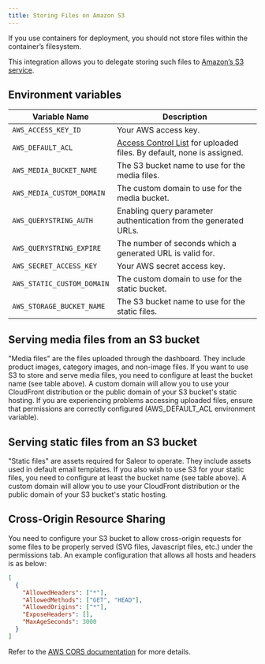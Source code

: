 ```yaml
---
title: Storing Files on Amazon S3
---
```


If you use containers for deployment, you should not store files within the container’s filesystem.

This integration allows you to delegate storing such files to [Amazon’s S3 service](https://aws.amazon.com/s3/).

## Environment variables

| Variable Name              | Description                                                                                                                                      |
| -------------------------- | ------------------------------------------------------------------------------------------------------------------------------------------------ |
| `AWS_ACCESS_KEY_ID`        | Your AWS access key.                                                                                                                             |
| `AWS_DEFAULT_ACL`          | [Access Control List](https://docs.aws.amazon.com/AmazonS3/latest/userguide/acl-overview.html) for uploaded files. By default, none is assigned. |
| `AWS_MEDIA_BUCKET_NAME`    | The S3 bucket name to use for the media files.                                                                                                   |
| `AWS_MEDIA_CUSTOM_DOMAIN`  | The custom domain to use for the media bucket.                                                                                                   |
| `AWS_QUERYSTRING_AUTH`     | Enabling query parameter authentication from the generated URLs.                                                                                 |
| `AWS_QUERYSTRING_EXPIRE`   | The number of seconds which a generated URL is valid for.                                                                                        |
| `AWS_SECRET_ACCESS_KEY`    | Your AWS secret access key.                                                                                                                      |
| `AWS_STATIC_CUSTOM_DOMAIN` | The custom domain to use for the static bucket.                                                                                                  |
| `AWS_STORAGE_BUCKET_NAME`  | The S3 bucket name to use for the static files.                                                                                                  |

## Serving media files from an S3 bucket

"Media files" are the files uploaded through the dashboard. They include product images, category images, and non-image files.
If you want to use S3 to store and serve media files, you need to configure at least the bucket name (see table above).
A custom domain will allow you to use your CloudFront distribution or the public domain of your S3 bucket's static hosting.
If you are experiencing problems accessing uploaded files, ensure that permissions are correctly configured (AWS_DEFAULT_ACL environment variable).

## Serving static files from an S3 bucket

"Static files" are assets required for Saleor to operate. They include assets used in default email templates. If you also wish to use S3 for your static files, you need to configure at least the bucket name (see table above). A custom domain will allow you to use your CloudFront distribution or the public domain of your S3 bucket's static hosting.

## Cross-Origin Resource Sharing

You need to configure your S3 bucket to allow cross-origin requests for some files to be properly served (SVG files, Javascript files, etc.) under the permissions tab. An example configuration that allows all hosts and headers is as below:

```json
[
  {
    "AllowedHeaders": ["*"],
    "AllowedMethods": ["GET", "HEAD"],
    "AllowedOrigins": ["*"],
    "ExposeHeaders": [],
    "MaxAgeSeconds": 3000
  }
]
```

Refer to the [AWS CORS documentation](https://docs.aws.amazon.com/AmazonS3/latest/dev/cors.html) for more details.
